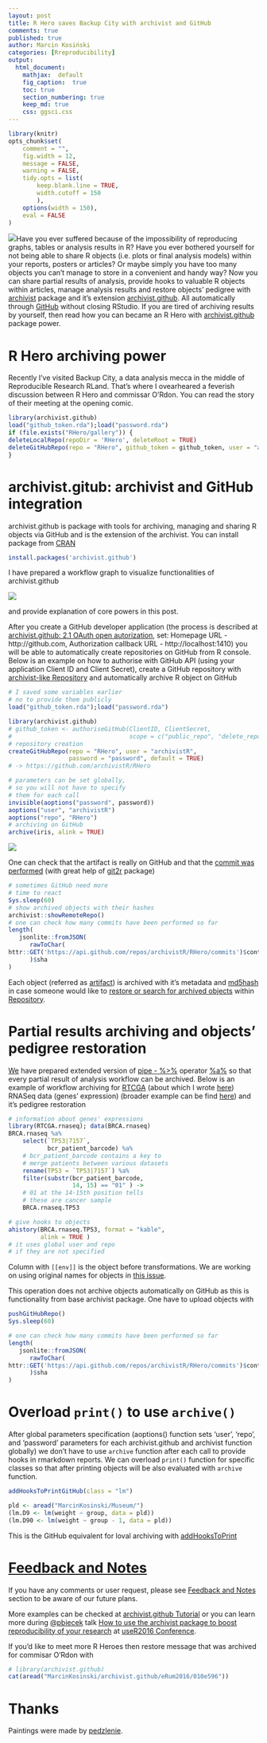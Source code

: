 ```yaml
---
layout: post
title: R Hero saves Backup City with archivist and GitHub
comments: true
published: true
author: Marcin Kosiński
categories: [Rreproducibility]
output:
  html_document:
    mathjax:  default
    fig_caption:  true
    toc: true
    section_numbering: true
    keep_md: true
    css: ggsci.css
---
```

```r
library(knitr)
opts_chunk$set(
	comment = "",
	fig.width = 12, 
	message = FALSE,
	warning = FALSE,
	tidy.opts = list(
		keep.blank.line = TRUE,
		width.cutoff = 150
		),
	options(width = 150),
	eval = FALSE
)
```
<img src="images/fulls/archivist_github.png" class="fit image">Have you ever suffered because of the impossibility of reproducing graphs, tables or analysis results in R? Have you ever bothered yourself for not being able to share R objects (i.e. plots or final analysis models) within your reports, posters or articles? Or maybe simply you have too many objects you can’t manage to store in a convenient and handy way? Now you can share partial results of analysis, provide hooks to valuable R objects within articles, manage analysis results and restore objects’ pedigree with [archivist](http://pbiecek.github.io/archivist/Posts.html) package and it’s extension [archivist.github](http://r-addict.com/archivist.github/). All automatically through [GitHub](https://github.com/) without closing RStudio. If you are tired of archiving results by yourself, then read how you can became an R Hero with [archivist.github](http://r-addict.com/archivist.github/) package power.

# R Hero archiving power

Recently I've visited Backup City, a data analysis mecca in the middle of Reproducible Research RLand. That's where I ovearheared a feverish discussion between R Hero and commissar O'Rdon. You can read the story of their meeting at the opening comic.

```r
library(archivist.github)
load("github_token.rda");load("password.rda")
if (file.exists("RHero/gallery")) {
deleteLocalRepo(repoDir = 'RHero', deleteRoot = TRUE)
deleteGitHubRepo(repo = "RHero", github_token = github_token, user = "archivistR", deleteRoot = TRUE)
}
```

# archivist.gitub: archivist and GitHub integration

archivist.github is package with tools for archiving, managing and sharing R objects via GitHub and is the extension of the archivist. You can install package from [CRAN](https://cran.r-project.org/web/packages/archivist.github/index.html)

```r
install.packages('archivist.github')
```

I have prepared a workflow graph to visualize functionalities of archivist.github

<img src="images/fulls/archivist_github_workflow.png" class="fit image">

and provide explanation of core powers in this post.

After you create a GitHub developer application (the process is described at [archivist.github: 2.1 OAuth open autorization](http://r-addict.com/archivist.github/#21_oauth_open_autorization), set: Homepage URL - http://github.com, Authorization callback URL - http://localhost:1410) you will be able to automatically create repositories on GitHub from R console.
Below is an example on how to authorise with GitHub API (using your application Client ID and Client Secret), create a GitHub repository with [archivist-like Repository](http://pbiecek.github.io/archivist/staticdocs/Repository.html) and automatically archive R object on GitHub

```r
# I saved some variables earlier 
# no to provide them publicly
load("github_token.rda");load("password.rda")

library(archivist.github)
# github_token <- authoriseGitHub(ClientID, ClientSecret,
#                                 scope = c("public_repo", "delete_repo"))
# repository creation
createGitHubRepo(repo = "RHero", user = "archivistR", 
                 password = "password", default = TRUE)
# -> https://github.com/archivistR/RHero

# parameters can be set globally,
# so you will not have to specify 
# them for each call
invisible(aoptions("password", password))
aoptions("user", "archivistR") 
aoptions("repo", "RHero")
# archiving on GitHub
archive(iris, alink = TRUE)
```

<img src="images/fulls/github_R.jpg" class="fit image">

One can check that the artifact is really on GitHub and that the [commit was performed](https://github.com/archivistR/RHero/commits/master) (with great help of [git2r](https://github.com/ropensci/git2r) package)

```r
# sometimes GitHub need more 
# time to react
Sys.sleep(60)
# show archived objects with their hashes
archivist::showRemoteRepo()
# one can check how many commits have been performed so far
length(
   jsonlite::fromJSON(
      rawToChar(
httr::GET('https://api.github.com/repos/archivistR/RHero/commits')$content)
      )$sha
)
```

Each object (referred as [artifact](http://pbiecek.github.io/archivist/staticdocs/archivist-package.html)) is archived with it's metadata and [md5hash](http://pbiecek.github.io/archivist/staticdocs/md5hash.html) in case someone would like to [restore or search for archived objects](http://r-addict.com/archivist.github/#23_archiving_and_exploring_example) within [Repository](http://pbiecek.github.io/archivist/staticdocs/Repository.html).

# Partial results archiving and objects’ pedigree restoration

[We](https://github.com/pbiecek/archivist/graphs/contributors) have prepared extended version of [pipe - %>%](https://cran.r-project.org/web/packages/magrittr/vignettes/magrittr.html) operator [%a%](http://pbiecek.github.io/archivist/staticdocs/magrittr.html) so that every partial result of analysis workflow can be archived. Below is an example of workflow archiving for [RTCGA](http://rtcga.github.io/RTCGA/) (about which I wrote [here](http://r-addict.com/2016/05/04/RTCGA-Quick-Guide.html)) RNASeq data (genes' expression) (broader example can be find [here](http://r-addict.com/archivist.github/#3_advanced_example_with_rtcga)) and it's pedigree restoration

```r
# information about genes' expressions
library(RTCGA.rnaseq); data(BRCA.rnaseq)
BRCA.rnaseq %a%
    select(`TP53|7157`, 
           bcr_patient_barcode) %a%
    # bcr_patient_barcode contains a key to 
    # merge patients between various datasets
    rename(TP53 = `TP53|7157`) %a%
    filter(substr(bcr_patient_barcode, 
                  14, 15) == "01" ) -> 
    # 01 at the 14-15th position tells 
    # these are cancer sample
    BRCA.rnaseq.TP53

# give hooks to objects
ahistory(BRCA.rnaseq.TP53, format = "kable",
         alink = TRUE ) 
# it uses global user and repo
# if they are not specified
```

Column with `[[env]]` is the object before transformations. We are working on using original names for objects in [this issue](https://github.com/pbiecek/archivist/issues/269).

This operation does not archive objects automatically on GitHub as this is functionality from base archivist package. One have to upload objects with

```r
pushGitHubRepo()
Sys.sleep(60)
```
```r
# one can check how many commits have been performed so far
length(
   jsonlite::fromJSON(
      rawToChar(
httr::GET('https://api.github.com/repos/archivistR/RHero/commits')$content)
      )$sha
)
```

# Overload `print()` to use `archive()`

After global parameters specification (aoptions() function sets 'user', 'repo', and 'password' parameters for each archivist.github and archivist function globally) we don't have to use `archive` function after each call to provide hooks in rmarkdown reports. We can overload `print()` function for specific classes so that after printing objects will be also evaluated with `archive` function.

```r
addHooksToPrintGitHub(class = "lm")
```

```r
pld <- aread("MarcinKosinski/Museum/")
(lm.D9 <- lm(weight ~ group, data = pld))
(lm.D90 <- lm(weight ~ group - 1, data = pld))
```

This is the GitHub equivalent for loval archiving with [addHooksToPrint](http://pbiecek.github.io/archivist/staticdocs/addHooksToPrint.html)

# [Feedback and Notes](http://marcinkosinski.github.io/archivist.github/#6_feedback_and_notes)

If you have any comments or user request, please see [Feedback and Notes](http://marcinkosinski.github.io/archivist.github/#6_feedback_and_notes) section to be aware of our future plans.

More examples can be checked at [archivist.github Tutorial](http://r-addict.com/archivist.github/) or you can learn more during [@pbiecek]() talk [How to use the archivist package to boost reproducibility of your research](http://schedule.user2016.org/event/7BYx/how-to-use-the-archivist-package-to-boost-reproducibility-of-your-research) at [useR2016 Conference](schedule.user2016.org/).

If you'd like to meet more R Heroes then restore message that was archived for commisar O'Rdon with
```r
# library(archivist.github)
cat(aread("MarcinKosinski/archivist.github/eRum2016/010e596"))
```


# Thanks

Paintings were made by [pedzlenie](https://pedzlenie.github.io).
